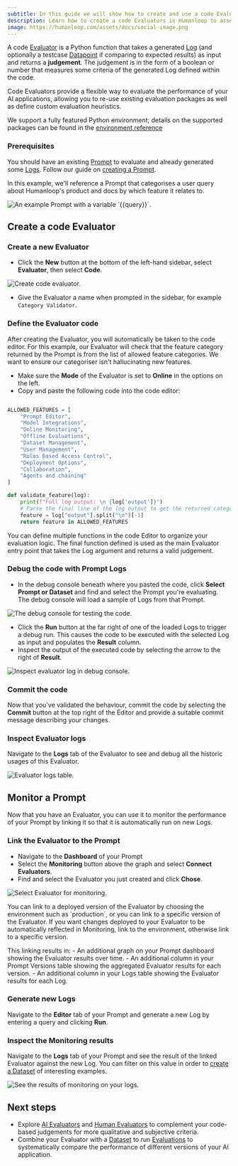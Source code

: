 ```yaml
---
subtitle: In this guide we will show how to create and use a code Evaluator in Humanloop
description: Learn how to create a code Evaluators in Humanloop to assess the performance of your AI applications. This guide covers setting up an offline evaluator, writing evaluation logic, and using the debug console.
image: https://humanloop.com/assets/docs/social-image.png
---
```


A code [Evaluator](../../concepts/evaluators) is a Python function that takes a generated [Log](../../concepts/logs) (and optionally a testcase [Datapoint](../../concepts/datasets) if comparing to expected results) as input and returns a **judgement**.
The judgement is in the form of a boolean or number that measures some criteria of the generated Log defined within the code.

Code Evaluators provide a flexible way to evaluate the performance of your AI applications, allowing you to re-use existing evaluation packages as well as define custom evaluation heuristics.

We support a fully featured Python environment; details on the supported packages can be found in the [environment reference](/docs/v5/reference/python-environment)

### Prerequisites

You should have an existing [Prompt](../../concepts/prompts) to evaluate and already generated some [Logs](../../concepts/logs).
Follow our guide on [creating a Prompt](../../development/guides/create-prompt).

In this example, we'll reference a Prompt that categorises a user query about Humanloop's product and docs by which feature it relates to.

<img
  src="../../../assets/images/datasets/create-dataset-classifier-prompt.png"
  alt="An example Prompt with a variable `{{query}}`."
/>

## Create a code Evaluator

<Steps>

### Create a new Evaluator

- Click the **New** button at the bottom of the left-hand sidebar, select **Evaluator**, then select **Code**.

<img
  src="../../../assets/images/evaluators/create-code-evaluator.png"
  alt="Create code evaluator."
/>

- Give the Evaluator a name when prompted in the sidebar, for example `Category Validator`.

### Define the Evaluator code

After creating the Evaluator, you will automatically be taken to the code editor.
For this example, our Evaluator will check that the feature category returned by the Prompt is from the list of allowed feature categories. We want to ensure our categoriser isn't hallucinating new features.

- Make sure the **Mode** of the Evaluator is set to **Online** in the options on the left.
- Copy and paste the following code into the code editor:

```python Python

ALLOWED_FEATURES = [
    "Prompt Editor",
    "Model Integrations",
    "Online Monitoring",
    "Offline Evaluations",
    "Dataset Management",
    "User Management",
    "Roles Based Access Control",
    "Deployment Options",
    "Collaboration",
    "Agents and chaining"
]

def validate_feature(log):
    print(f"Full log output: \n {log['output']}")
    # Parse the final line of the log output to get the returned category
    feature = log["output"].split("\n")[-1]
    return feature in ALLOWED_FEATURES
```

<Info title="Code Organisation">
  You can define multiple functions in the code Editor to organize your
  evaluation logic. The final function defined is used as the main Evaluator
  entry point that takes the Log argument and returns a valid judgement.
</Info>

### Debug the code with Prompt Logs

- In the debug console beneath where you pasted the code, click **Select Prompt or Dataset** and find and select the Prompt you're evaluating.
  The debug console will load a sample of Logs from that Prompt.

<img
  src="../../../assets/images/evaluators/create-code-evaluator-debug.png"
  alt="The debug console for testing the code."
/>

- Click the **Run** button at the far right of one of the loaded Logs to trigger a debug run. This causes the code to be executed with the selected Log as input and populates the **Result** column.
- Inspect the output of the executed code by selecting the arrow to the right of **Result**.

<img
  src="../../../assets/images/evaluators/create-code-evaluator-debug-inspect.png"
  alt="Inspect evaluator log in debug console."
/>

### Commit the code

Now that you've validated the behaviour, commit the code by selecting the **Commit** button at the top right of the Editor and provide a suitable commit message describing your changes.

### Inspect Evaluator logs

Navigate to the **Logs** tab of the Evaluator to see and debug all the historic usages of this Evaluator.

<img
  src="../../../assets/images/evaluators/create-code-evaluator-logs-table.png"
  alt="Evaluator logs table."
/>

</Steps>

## Monitor a Prompt

Now that you have an Evaluator, you can use it to monitor the performance of your Prompt by linking it so that it is automatically run on new Logs.

<Steps>

### Link the Evaluator to the Prompt

- Navigate to the **Dashboard** of your Prompt
- Select the **Monitoring** button above the graph and select **Connect Evaluators**.
- Find and select the Evaluator you just created and click **Chose**.

<img
  src="../../../assets/images/evaluators/create-code-evaluator-select-monitor.png"
  alt="Select Evaluator for monitoring."
/>

<Info title="Linking Evaluators for Monitoring">
You can link to a deployed version of the Evaluator by choosing the environment such as `production`, or you can link to a specific version of the Evaluator. If you want changes deployed to your Evaluator to be automatically reflected in Monitoring, link to the environment, otherwise link to a specific version.
</Info>

This linking results in: - An additional graph on your Prompt dashboard showing the Evaluator results over time. - An additional column in your Prompt Versions table showing the aggregated Evaluator results for each version. - An additional column in your Logs table showing the Evaluator results for each Log.

### Generate new Logs

Navigate to the **Editor** tab of your Prompt and generate a new Log by entering a query and clicking **Run**.

### Inspect the Monitoring results

Navigate to the **Logs** tab of your Prompt and see the result of the linked Evaluator against the new Log. You can filter on this value in order to [create a Dataset](./create-dataset) of interesting examples.

<img
  src="../../../assets/images/evaluators/create-code-evaluator-monitoring-logs.png"
  alt="See the results of monitoring on your logs."
/>

</Steps>

## Next steps

- Explore [AI Evaluators](./llm-as-a-judge) and [Human Evaluators](./human-evaluators) to complement your code-based judgements for more qualitative and subjective criteria.
- Combine your Evaluator with a [Dataset](../../concepts/datasets) to run [Evaluations](./run-evaluation) to systematically compare the performance of different versions of your AI application.
